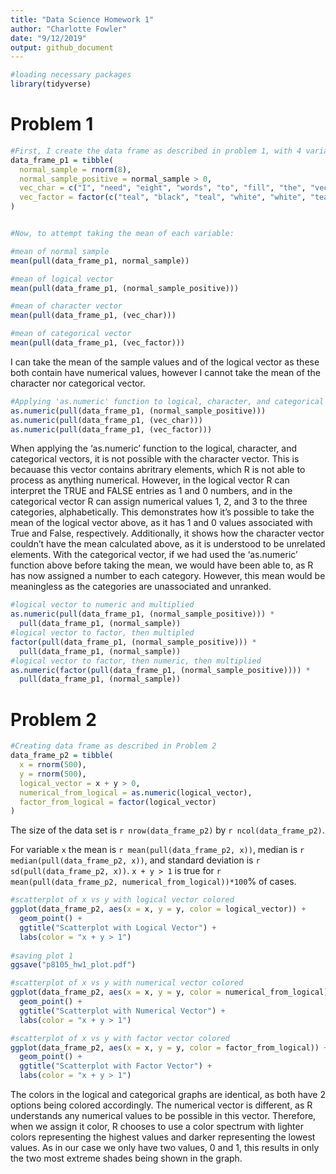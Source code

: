 ```yaml
---
title: "Data Science Homework 1"
author: "Charlotte Fowler"
date: "9/12/2019"
output: github_document
---
```


```r
#loading necessary packages
library(tidyverse)
```

# Problem 1

```r
#First, I create the data frame as described in problem 1, with 4 variables.
data_frame_p1 = tibble(
  normal_sample = rnorm(8),
  normal_sample_positive = normal_sample > 0,
  vec_char = c("I", "need", "eight", "words", "to", "fill", "the", "vector"),
  vec_factor = factor(c("teal", "black", "teal", "white", "white", "teal", "black", "teal"))
)


#Now, to attempt taking the mean of each variable: 

#mean of normal sample
mean(pull(data_frame_p1, normal_sample))

#mean of logical vector
mean(pull(data_frame_p1, (normal_sample_positive)))

#mean of character vector
mean(pull(data_frame_p1, (vec_char)))

#mean of categorical vector
mean(pull(data_frame_p1, (vec_factor)))
```
I can take the mean of the sample values and of the logical vector as these  both contain have numerical values, however I cannot take the mean of the character nor categorical vector. 


```r
#Applying 'as.numeric' function to logical, character, and categorical vectors
as.numeric(pull(data_frame_p1, (normal_sample_positive)))
as.numeric(pull(data_frame_p1, (vec_char)))
as.numeric(pull(data_frame_p1, (vec_factor)))
```
When applying the 'as.numeric' function to the logical, character, and categorical vectors, it is not possible with the character vector. This is becauase this vector contains abritrary elements, which R is not able to process as anything numerical. However, in the logical vector R can interpret the TRUE and FALSE entries as 1 and 0 numbers, and in the categorical vector R can assign numerical values 1, 2, and 3 to the three categories, alphabetically. This demonstrates how it's possible to take the mean of the logical vector above, as it has 1 and 0 values associated with True and False, respectively. Additionally, it shows how the character vector couldn't have the mean calculated above, as it is understood to be unrelated elements. With the categorical vector, if we had used the 'as.numeric' function above before taking the mean, we would have been able to, as R has now assigned a number to each category. However, this mean would be meaningless as the categories are unassociated and unranked. 

```r
#logical vector to numeric and multiplied
as.numeric(pull(data_frame_p1, (normal_sample_positive))) * 
  pull(data_frame_p1, (normal_sample))
#logical vector to factor, then multipled
factor(pull(data_frame_p1, (normal_sample_positive))) * 
  pull(data_frame_p1, (normal_sample))
#logical vector to factor, then numeric, then multiplied
as.numeric(factor(pull(data_frame_p1, (normal_sample_positive)))) * 
  pull(data_frame_p1, (normal_sample))
```

# Problem 2
```r
#Creating data frame as described in Problem 2
data_frame_p2 = tibble(
  x = rnorm(500),
  y = rnorm(500),
  logical_vector = x + y > 0,
  numerical_from_logical = as.numeric(logical_vector),
  factor_from_logical = factor(logical_vector)
)
```

The size of the data set is `r nrow(data_frame_p2)` by `r ncol(data_frame_p2)`. 

For variable `x` the mean is `r mean(pull(data_frame_p2, x))`, median is `r median(pull(data_frame_p2, x))`, and standard deviation is `r sd(pull(data_frame_p2, x))`. `x + y > 1` is true for `r mean(pull(data_frame_p2, numerical_from_logical))*100`% of cases. 

```r
#scatterplot of x vs y with logical vector colored
ggplot(data_frame_p2, aes(x = x, y = y, color = logical_vector)) + 
  geom_point() +
  ggtitle("Scatterplot with Logical Vector") +
  labs(color = "x + y > 1")
  
#saving plot 1
ggsave("p8105_hw1_plot.pdf")

#scatterplot of x vs y with numerical vector colored
ggplot(data_frame_p2, aes(x = x, y = y, color = numerical_from_logical)) +
  geom_point() + 
  ggtitle("Scatterplot with Numerical Vector") +
  labs(color = "x + y > 1")

#scatterplot of x vs y with factor vector colored
ggplot(data_frame_p2, aes(x = x, y = y, color = factor_from_logical)) +
  geom_point() +
  ggtitle("Scatterplot with Factor Vector") +
  labs(color = "x + y > 1")
```

The colors in the logical and categorical graphs are identical, as both have 2 options being colored accordingly. The numerical vector is different, as R understands any numerical values to be possible in this vector. Therefore, when we assign it color, R chooses to use a color spectrum with lighter colors representing the highest values and darker representing the lowest values. As in our case we only have two values, 0 and 1, this results in only the two most extreme shades being shown in the graph. 

